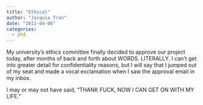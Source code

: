 ```yaml
---
title: "Ethical"
author: "Jacquie Tran"
date: "2011-04-06"
categories:
  - phd
---
```


My university's ethics committee finally decided to approve our project today, after months of back and forth about WORDS. LITERALLY. I can't get into greater detail for confidentiality reasons, but I will say that I jumped out of my seat and made a vocal exclamation when I saw the approval email in my inbox.

I may or may not have said, "THANK FUCK, NOW I CAN GET ON WITH MY LIFE."